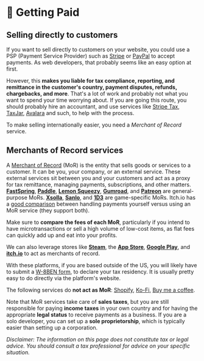 
# 💸 Getting Paid

<CGStandaloneSection content="getting-paid" />

## Selling directly to customers

If you want to sell directly to customers on your website, you could use a PSP (Payment Service Provider) such as [Stripe](https://stripe.com/) or [PayPal](https://www.paypal.com/) to accept payments. As web developers, that probably seems like an easy option at first.

However, this **makes you liable for tax compliance, reporting, and remittance in the customer's country, payment disputes, refunds, chargebacks, and more**. That's a lot of work and probably not what you want to spend your time worrying about. If you are going this route, you should probably hire an accountant, and use services like [Stripe Tax](https://stripe.com/tax), [TaxJar](https://www.taxjar.com/), [Avalara](https://www.avalara.com/) and such, to help with the process.

To make selling internationally easier, you need a _Merchant of Record_ service.

## Merchants of Record services

A [Merchant of Record](https://fastspring.com/blog/what-is-a-merchant-of-record-and-why-you-should-care) (MoR) is the entity that sells goods or services to a customer. It can be you, your company, or an external service. These external services sit between you and your customers and act as a proxy for tax remittance, managing payments, subscriptions, and other matters. [**FastSpring**](https://fastspring.com/), [**Paddle**](https://www.paddle.com/), [**Lemon Squeezy**](https://www.lemonsqueezy.com/), [**Gumroad**](https://help.gumroad.com/article/121-sales-tax-on-gumroad), and [**Patreon**](https://support.patreon.com/hc/en-us/articles/360043054911-Patreon-s-Sales-Tax-Requirements) are general-purpose MoRs. [**Xsolla**](https://xsolla.com/), [**Sanlo**](https://www.sanlo.io/), and [**1D3**](https://www.1d3.com/) are game-specific MoRs. Itch.io has a [good comparison](https://itch.io/docs/creators/payments#payment-modes) between handling payments yourself versus using an MoR service (they support both).

Make sure to **compare the fees of each MoR**, particularly if you intend to have microtransactions or sell a high volume of low-cost items, as flat fees can quickly add up and eat into your profits.

We can also leverage stores like [**Steam**](https://partner.steamgames.com/doc/finance/taxfaq), the [**App Store**](https://developer.apple.com/forums/thread/42739), [**Google Play**](https://support.google.com/googleplay/android-developer/answer/7163598?hl=en), and [**itch.io**](https://itch.io/) to act as merchants of record.

With these platforms, if you are based outside of the US, you will likely have to submit a [W-8BEN form](https://businessservices.wisc.edu/documents/w-8ben-certificate-of-foreign-status-of-beneficial-owner-for-united-states-tax-withholding-and-reporting-individuals/), to declare your tax residency. It is usually pretty easy to do directly via the platform's website.

The following services do **not act as MoR**: [Shopify](https://www.websitebuilderinsider.com/is-shopify-a-merchant-of-record/), [Ko-Fi](https://more.ko-fi.com/terms), [Buy me a coffee](https://www.buymeacoffee.com/terms).

Note that MoR services take care of **sales taxes**, but you are still responsible for paying **income taxes** in your own country and for having the appropriate **legal status** to receive payments as a business. If you are a solo developer, you can set up a **sole proprietorship**, which is typically easier than setting up a corporation.

_Disclaimer: The information on this page does not constitute tax or legal advice. You should consult a tax professional for advice on your specific situation._
